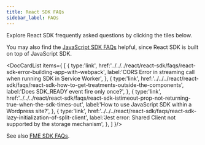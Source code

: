 ```yaml
---
title: React SDK FAQs
sidebar_label: FAQs
---
```



Explore React SDK frequently asked questions by clicking the tiles below.

You may also find the [JavaScript SDK FAQs](../../../javascript/javascript-sdk/faqs/) helpful, since React SDK is built on top of JavaScript SDK.

<p />

<DocCardList items={
  [
    { 
      type:'link', href:'../../../react/react-sdk/faqs/react-sdk-error-building-app-with-webpack',
      label:'CORS Error in streaming call when running SDK in Service Worker', 
    },
    { 
      type:'link', 
      href:'../../../react/react-sdk/faqs/react-sdk-how-to-get-treatments-outside-the-components', 
      label:'Does SDK_READY event fire only once?', 
    },
    { 
      type:'link', 
      href:'../../../react/react-sdk/faqs/react-sdk-istimeout-prop-not-returning-true-when-the-sdk-times-out', 
      label:'How to use JavaScript SDK within a Wordpress site?', 
    },
    { 
      type:'link', 
      href:'../../../react/react-sdk/faqs/react-sdk-lazy-initialization-of-split-client', 
      label:'Jest error: Shared Client not supported by the storage mechanism', 
    },
  ]
}/>

See also [FME SDK FAQs](/docs/feature-management-experimentation/sdks-and-infrastructure/docs/sdks/zfaqs/).